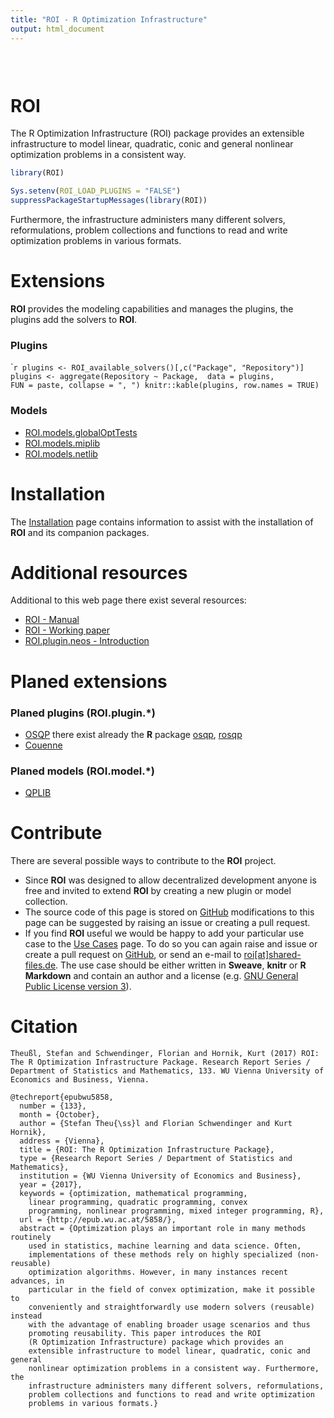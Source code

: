 ```yaml
---
title: "ROI - R Optimization Infrastructure"
output: html_document
---
```


<style type="text/css">
.title {
  display: none;
}

#getting-started img {
  margin-right: 10px;
}

</style>

<div class="row" style="padding-top: 30px;">

# **ROI** 

The R Optimization Infrastructure (ROI) package provides an extensible 
infrastructure to model linear, quadratic, conic and general nonlinear 
optimization problems in a consistent way. 

```r
library(ROI)
```

```r
Sys.setenv(ROI_LOAD_PLUGINS = "FALSE")
suppressPackageStartupMessages(library(ROI))
```

Furthermore, the infrastructure administers many different solvers, 
reformulations, problem collections and functions to read and write 
optimization problems in various formats.

# Extensions

**ROI** provides the modeling capabilities and manages the plugins, the plugins
add the solvers to **ROI**.


### Plugins

````r
plugins <- ROI_available_solvers()[,c("Package", "Repository")]
plugins <- aggregate(Repository ~ Package,  data = plugins, 
                     FUN = paste, collapse = ", ")
knitr::kable(plugins, row.names = TRUE)
```

<!-- 
| Plugin                        | Objective | Constraints | Bounds | Types | Repository |
| ----------------------------- | --------- | ----------- | ------ | ----- | ---------- |
| ROI.plugin.alabama            | F         |             |        |       |            |
| ROI.plugin.clp                | L         |             |        |       |            |
| ROI.plugin.cplex              | Q         |             |        |       |            |
| ROI.plugin.deoptim            | F         |             |        |       |            |
| ROI.plugin.ecos               | L         |             |        |       |            |
| ROI.plugin.glpk               | L         |             |        |       |            |
| ROI.plugin.ipop               | Q         |             |        |       |            |
| ROI.plugin.lpsolve            | L         |             |        |       |            |
| ROI.plugin.msbinlp            | L         |             |        |       |            |
| ROI.plugin.neos               | X, L, Q   | X, L, Q     |        |       |            |
| ROI.plugin.nloptr             |           |             |        |       |            |
| ROI.plugin.optimx             |           |             |        |       |            |
| ROI.plugin.qpoases            |           |             |        |       |            |
| ROI.plugin.quadprog           |           |             |        |       |            |
| ROI.plugin.scs                |           |             |        |       |            |
| ROI.plugin.symphony           |           |             |        |       |            |
-->

### Models

- [ROI.models.globalOptTests](https://CRAN.R-project.org/package=ROI.models.globalOptTests)
- [ROI.models.miplib](https://CRAN.R-project.org/package=ROI.models.miplib)
- [ROI.models.netlib](https://CRAN.R-project.org/package=ROI.models.netlib)



# Installation
The [Installation](installation.html) page contains information to assist with the installation 
of **ROI** and its companion packages.

# Additional resources
Additional to this web page there exist several resources:

- [ROI - Manual](https://CRAN.R-project.org/package=ROI/ROI.pdf)
- [ROI - Working paper](http://epub.wu.ac.at/5858/)
- [ROI.plugin.neos - Introduction](https://CRAN.R-project.org/package=ROI.plugin.neos/vignettes/ROI.plugin.neos_Introduction.pdf)

# Planed extensions
### Planed plugins (**ROI.plugin.***)   

  - [OSQP](https://osqp.org/) there exist already the **R** package 
    [osqp](https://cran.r-project.org/package=osqp),
    [rosqp](https://cran.r-project.org/package=rosqp)
  - [Couenne](https://projects.coin-or.org/Couenne)

### Planed models (**ROI.model.***)   

  - [QPLIB](http://qplib.zib.de/)

# Contribute
There are several possible ways to contribute to the **ROI** project.

- Since **ROI** was designed to allow decentralized development anyone is 
  free and invited to extend **ROI** by creating a new plugin or model collection.
- The source code of this page is stored on [GitHub](https://github.com/FlorianSchwendinger/ROI_docs) modifications
  to this page can be suggested by raising an issue or creating a pull request.
- If you find **ROI** useful we would be happy to add your particular use
  case to the [Use Cases](use_cases.html) page. To do so you can again raise
  and issue or create a pull request on [GitHub](https://github.com/FlorianSchwendinger/ROI_docs), or send an e-mail 
  to [roi[at]shared-files.de](mailto:roi@shared-files.de). 
  The use case should be either written in **Sweave**, **knitr** or **R Markdown**
  and contain an author and a license (e.g. [GNU General Public License version 3](https://en.wikipedia.org/wiki/GNU_General_Public_License)).

# Citation
```asis
Theußl, Stefan and Schwendinger, Florian and Hornik, Kurt (2017) ROI: The R Optimization Infrastructure Package. Research Report Series / Department of Statistics and Mathematics, 133. WU Vienna University of Economics and Business, Vienna.
```
```
@techreport{epubwu5858,
  number = {133},
  month = {October},
  author = {Stefan Theu{\ss}l and Florian Schwendinger and Kurt Hornik},
  address = {Vienna},
  title = {ROI: The R Optimization Infrastructure Package},
  type = {Research Report Series / Department of Statistics and Mathematics},
  institution = {WU Vienna University of Economics and Business},
  year = {2017},
  keywords = {optimization, mathematical programming,
    linear programming, quadratic programming, convex
    programming, nonlinear programming, mixed integer programming, R},
  url = {http://epub.wu.ac.at/5858/},
  abstract = {Optimization plays an important role in many methods routinely 
    used in statistics, machine learning and data science. Often, 
    implementations of these methods rely on highly specialized (non-reusable) 
    optimization algorithms. However, in many instances recent advances, in 
    particular in the field of convex optimization, make it possible to 
    conveniently and straightforwardly use modern solvers (reusable) instead
    with the advantage of enabling broader usage scenarios and thus
    promoting reusability. This paper introduces the ROI
    (R Optimization Infrastructure) package which provides an
    extensible infrastructure to model linear, quadratic, conic and general
    nonlinear optimization problems in a consistent way. Furthermore, the
    infrastructure administers many different solvers, reformulations,
    problem collections and functions to read and write optimization
    problems in various formats.}
```

</div>

